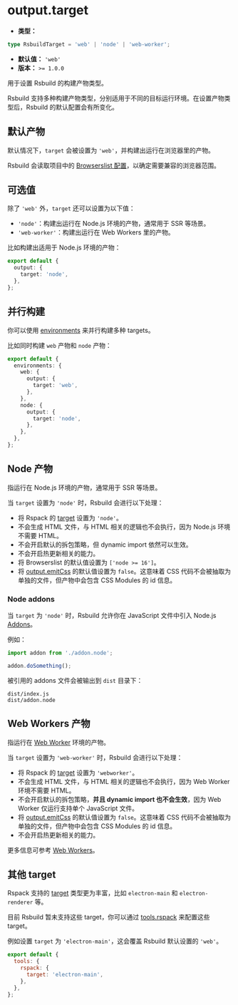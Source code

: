 # output.target

- **类型：**

```ts
type RsbuildTarget = 'web' | 'node' | 'web-worker';
```

- **默认值：** `'web'`
- **版本：** `>= 1.0.0`

用于设置 Rsbuild 的构建产物类型。

Rsbuild 支持多种构建产物类型，分别适用于不同的目标运行环境。在设置产物类型后，Rsbuild 的默认配置会有所变化。

## 默认产物

默认情况下，`target` 会被设置为 `'web'`，并构建出运行在浏览器里的产物。

Rsbuild 会读取项目中的 [Browserslist 配置](https://github.com/browserslist/browserslist)，以确定需要兼容的浏览器范围。

## 可选值

除了 `'web'` 外，`target` 还可以设置为以下值：

- `'node'`：构建出运行在 Node.js 环境的产物，通常用于 SSR 等场景。
- `'web-worker'`：构建出运行在 Web Workers 里的产物。

比如构建出适用于 Node.js 环境的产物：

```ts
export default {
  output: {
    target: 'node',
  },
};
```

## 并行构建

你可以使用 [environments](/config/environments) 来并行构建多种 targets。

比如同时构建 `web` 产物和 `node` 产物：

```ts
export default {
  environments: {
    web: {
      output: {
        target: 'web',
      },
    },
    node: {
      output: {
        target: 'node',
      },
    },
  },
};
```

## Node 产物

指运行在 Node.js 环境的产物，通常用于 SSR 等场景。

当 `target` 设置为 `'node'` 时，Rsbuild 会进行以下处理：

- 将 Rspack 的 [target](https://rspack.dev/zh/config/target) 设置为 `'node'`。
- 不会生成 HTML 文件，与 HTML 相关的逻辑也不会执行，因为 Node.js 环境不需要 HTML。
- 不会开启默认的拆包策略，但 dynamic import 依然可以生效。
- 不会开启热更新相关的能力。
- 将 Browserslist 的默认值设置为 `['node >= 16']`。
- 将 [output.emitCss](/config/output/emit-css) 的默认值设置为 `false`。这意味着 CSS 代码不会被抽取为单独的文件，但产物中会包含 CSS Modules 的 id 信息。

### Node addons

当 `target` 为 `'node'` 时，Rsbuild 允许你在 JavaScript 文件中引入 Node.js [Addons](https://nodejs.org/api/addons.html)。

例如：

```js title="src/index.js"
import addon from './addon.node';

addon.doSomething();
```

被引用的 addons 文件会被输出到 `dist` 目录下：

```
dist/index.js
dist/addon.node
```

## Web Workers 产物

指运行在 [Web Worker](https://developer.mozilla.org/en-US/docs/Web/API/Web_Workers_API) 环境的产物。

当 `target` 设置为 `'web-worker'` 时，Rsbuild 会进行以下处理：

- 将 Rspack 的 [target](https://rspack.dev/zh/config/target) 设置为 `'webworker'`。
- 不会生成 HTML 文件，与 HTML 相关的逻辑也不会执行，因为 Web Worker 环境不需要 HTML。
- 不会开启默认的拆包策略，**并且 dynamic import 也不会生效**，因为 Web Worker 仅运行支持单个 JavaScript 文件。
- 将 [output.emitCss](/config/output/emit-css) 的默认值设置为 `false`。这意味着 CSS 代码不会被抽取为单独的文件，但产物中会包含 CSS Modules 的 id 信息。
- 不会开启热更新相关的能力。

更多信息可参考 [Web Workers](/guide/basic/web-workers)。

## 其他 target

Rspack 支持的 [target](https://rspack.dev/zh/config/target) 类型更为丰富，比如 `electron-main` 和 `electron-renderer` 等。

目前 Rsbuild 暂未支持这些 target，你可以通过 [tools.rspack](/config/tools/rspack) 来配置这些 target。

例如设置 `target` 为 `'electron-main'`，这会覆盖 Rsbuild 默认设置的 `'web'`。

```js
export default {
  tools: {
    rspack: {
      target: 'electron-main',
    },
  },
};
```
